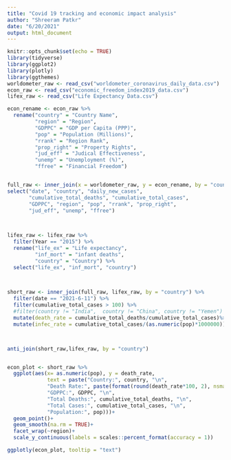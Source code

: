 ```yaml
---
title: "Covid 19 tracking and economic impact analysis"
author: "Shreeram Patkr"
date: "6/20/2021"
output: html_document
---
```


```r
knitr::opts_chunk$set(echo = TRUE)
library(tidyverse)
library(ggplot2)
library(plotly)
library(ggthemes)
worldometer_raw <- read_csv("worldometer_coronavirus_daily_data.csv")
econ_raw <- read_csv("economic_freedom_index2019_data.csv")
lifex_raw <- read_csv("Life Expectancy Data.csv")
```



```r
econ_rename <- econ_raw %>% 
  rename("country" = "Country Name",
         "region" = "Region",
         "GDPPC" = "GDP per Capita (PPP)",
         "pop" = "Population (Millions)",
         "rrank" = "Region Rank",
         "prop_right" = "Property Rights",
         "jud_eff" = "Judical Effectiveness",
         "unemp" = "Unemployment (%)",
         "ffree" = "Financial Freedom")


full_raw <- inner_join(x = worldometer_raw, y = econ_rename, by = "country") %>% 
select("date", "country", "daily_new_cases",
       "cumulative_total_deaths", "cumulative_total_cases",
       "GDPPC", "region", "pop", "rrank", "prop_right",
       "jud_eff", "unemp", "ffree") 
  


lifex_raw <- lifex_raw %>% 
  filter(Year == "2015") %>% 
  rename("life_ex" = "Life expectancy",
         "inf_mort" = "infant deaths", 
         "country" = "Country") %>% 
  select("life_ex", "inf_mort", "country")
  


short_raw <- inner_join(full_raw, lifex_raw, by = "country") %>% 
  filter(date == "2021-6-11") %>% 
  filter(cumulative_total_cases > 100) %>% 
  #filter(country != "India",  country != "China", country != "Yemen") %>% 
  mutate(death_rate = cumulative_total_deaths/cumulative_total_cases)%>% 
  mutate(infec_rate = cumulative_total_cases/(as.numeric(pop)*1000000))



anti_join(short_raw,lifex_raw, by = "country")


econ_plot <- short_raw %>% 
  ggplot(aes(x= as.numeric(pop), y = death_rate,
             text = paste("Country:", country, "\n",
             "Death Rate:", paste(format(round(death_rate*100, 2), nsmall = 2), "%"), "\n",
             "GDPPC:", GDPPC, "\n",
             "Total Deaths:", cumulative_total_deaths, "\n",
             "Total Cases:", cumulative_total_cases, "\n",
             "Population:", pop)))+
  geom_point()+
  geom_smooth(na.rm = TRUE)+
  facet_wrap(~region)+
  scale_y_continuous(labels = scales::percent_format(accuracy = 1))

ggplotly(econ_plot, tooltip = "text")
```




